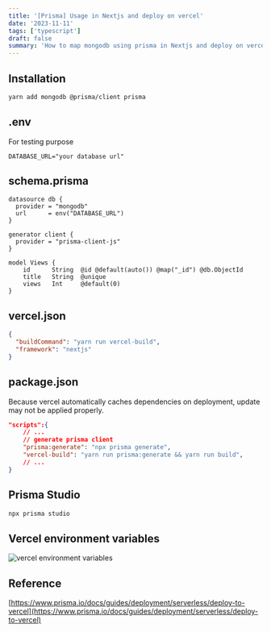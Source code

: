 ```yaml
---
title: '[Prisma] Usage in Nextjs and deploy on vercel'
date: '2023-11-11'
tags: ['typescript']
draft: false
summary: 'How to map mongodb using prisma in Nextjs and deploy on vercel'
---
```


## Installation
```sh
yarn add mongodb @prisma/client prisma
```

## .env

For testing purpose

```
DATABASE_URL="your database url"
``` 

## schema.prisma
```prisma:/prisma/schema.prisma
datasource db {
  provider = "mongodb"
  url      = env("DATABASE_URL")
}

generator client {
  provider = "prisma-client-js"
}

model Views {
    id      String  @id @default(auto()) @map("_id") @db.ObjectId
    title   String  @unique
    views   Int     @default(0)
}
```

## vercel.json
```json:/vercel.json
{
  "buildCommand": "yarn run vercel-build",
  "framework": "nextjs"
}

```


## package.json

Because vercel automatically caches dependencies on deployment, update may not be applied properly.

```json:/package.json
"scripts":{
    // ...
    // generate prisma client
    "prisma:generate": "npx prisma generate",
    "vercel-build": "yarn run prisma:generate && yarn run build",
    // ...
}
```

## Prisma Studio 
```sh
npx prisma studio
```


## Vercel environment variables
![vercel environment variables](/static/images/using-prisma-in-nextjs/vercel_environment_variables.png)

## Reference
[https://www.prisma.io/docs/guides/deployment/serverless/deploy-to-vercel](https://www.prisma.io/docs/guides/deployment/serverless/deploy-to-vercel)
